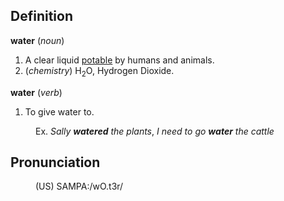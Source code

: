 ==Definition==

<b>water</b> (<i>noun</i>)
# A clear liquid [[potable]] by humans and animals.
# (<i>chemistry</i>) H<sub>2</sub>O, Hydrogen Dioxide.

<b>water</b> (<i>verb</i>)
# To give water to.
:Ex. <i>Sally <b>watered</b> the plants</i>, <i>I need to go <b>water</b> the cattle</i>

==Pronunciation==
:(US) SAMPA:/wO.t3r/